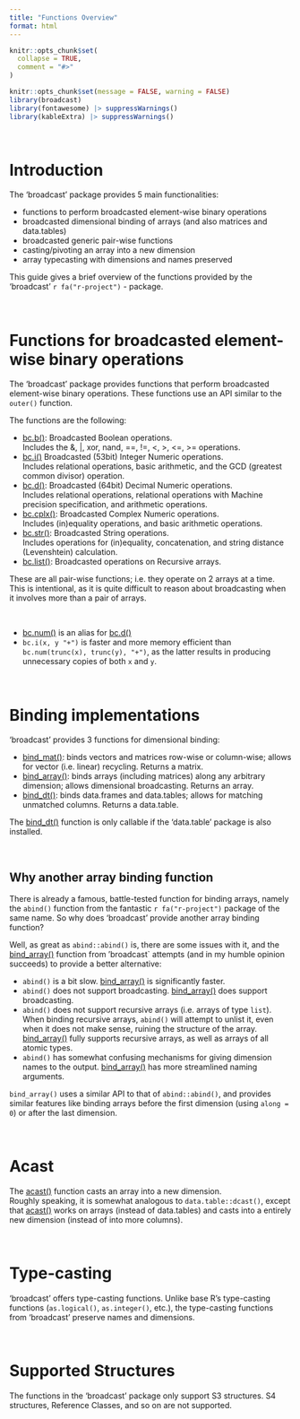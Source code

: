 ```yaml
---
title: "Functions Overview"
format: html
---
```


```r
knitr::opts_chunk$set(
  collapse = TRUE,
  comment = "#>"
)
```

```r
knitr::opts_chunk$set(message = FALSE, warning = FALSE)
library(broadcast)
library(fontawesome) |> suppressWarnings()
library(kableExtra) |> suppressWarnings()
```


&nbsp;

# Introduction

The 'broadcast' package provides 5 main functionalities:

 - functions to perform broadcasted element-wise binary operations
 - broadcasted dimensional binding of arrays (and also matrices and data.tables)
 - broadcasted generic pair-wise functions
 - casting/pivoting an array into a new dimension
 - array typecasting with dimensions and names preserved
 
This guide gives a brief overview of the functions provided by the 'broadcast' `r fa("r-project")` - package.


&nbsp;

# Functions for broadcasted element-wise binary operations


The 'broadcast' package provides functions that perform broadcasted element-wise binary operations.
These functions use an API similar to the `outer()` function.

The functions are the following:

 - [bc.b()](/man/bc.b.qmd): Broadcasted Boolean operations.  
 Includes the &, |, xor, nand, ==, !=, <, >, <=, >= operations.
 - [bc.i()](/man/bc.i.qmd) Broadcasted (53bit) Integer Numeric operations.  
 Includes relational operations, basic arithmetic, and the GCD (greatest common divisor) operation.
 - [bc.d()](/man/bc.d.qmd): Broadcasted (64bit) Decimal Numeric operations.  
 Includes relational operations, relational operations with Machine precision specification, and arithmetic operations.
 - [bc.cplx()](/man/bc.cplx.qmd): Broadcasted Complex Numeric operations.  
 Includes (in)equality operations, and basic arithmetic operations.
 - [bc.str()](/man/bc.str.qmd): Broadcasted String operations.  
 Includes operations for (in)equality, concatenation, and string distance (Levenshtein) calculation.
 - [bc.list()](/man/bc.list.qmd): Broadcasted operations on Recursive arrays.  
 

These are all pair-wise functions; i.e. they operate on 2 arrays at a time.  
This is intentional, as it is quite difficult to reason about broadcasting when it involves more than a pair of arrays.

&nbsp;

::: {.callout-note}

 - [bc.num()](/man/bc.d.qmd) is an alias for [bc.d()](/man/bc.d.qmd)
 - `bc.i(x, y "+")` is faster and more memory efficient than `bc.num(trunc(x), trunc(y), "+")`, as the latter results in producing unnecessary copies of both `x` and `y`.
 
:::


  
 
&nbsp;

# Binding implementations

'broadcast' provides 3 functions for dimensional binding:

 - [bind_mat()](/man/bind.qmd): binds vectors and matrices row-wise or column-wise; allows for vector (i.e. linear) recycling. Returns a matrix.
 - [bind_array()](/man/bind.qmd): binds arrays (including matrices) along any arbitrary dimension; allows dimensional broadcasting. Returns an array.
 - [bind_dt()](/man/bind.qmd): binds data.frames and data.tables; allows for matching unmatched columns. Returns a data.table.
 


::: {.callout-note}

The [bind_dt()](/man/bind.qmd) function is only callable if the 'data.table' package is also installed.

:::

&nbsp;


## Why another array binding function

There is already a famous, battle-tested function for binding arrays, namely the `abind()` function from the fantastic `r fa("r-project")` package of the same name. So why does 'broadcast' provide another array binding function?

Well, as great as `abind::abind()` is, there are some issues with it, and the [bind_array()](/man/bind.qmd) function from 'broadcast` attempts (and in my humble opinion succeeds) to provide a better alternative:

 - `abind()` is a bit slow. [bind_array()](/man/bind.qmd) is significantly faster.
 - `abind()` does not support broadcasting. [bind_array()](/man/bind.qmd) does support broadcasting.
 - `abind()` does not support recursive arrays (i.e. arrays of type `list`). When binding recursive arrays, `abind()` will attempt to unlist it, even when it does not make sense, ruining the structure of the array. [bind_array()](/man/bind.qmd) fully supports recursive arrays, as well as arrays of all atomic types.
 - `abind()` has somewhat confusing mechanisms for giving dimension names to the output. [bind_array()](/man/bind.qmd) has more streamlined naming arguments.


`bind_array()` uses a similar API to that of `abind::abind()`, and provides similar features like binding arrays before the first dimension (using `along = 0`) or after the last dimension.

&nbsp;

# Acast

The [acast()](/man/acast.qmd) function casts an array into a new dimension.  
Roughly speaking, it is somewhat analogous to `data.table::dcast()`, except that [acast()](/man/acast.qmd) works on arrays (instead of data.tables) and casts into a entirely new dimension (instead of into more columns).

&nbsp;

# Type-casting

'broadcast' offers type-casting functions. Unlike base R's type-casting functions (`as.logical()`, `as.integer()`, etc.), the type-casting functions from 'broadcast' preserve names and dimensions.

&nbsp;

# Supported Structures

The functions in the 'broadcast' package only support S3 structures. S4 structures, Reference Classes, and so on are not supported.

&nbsp;
&nbsp;
